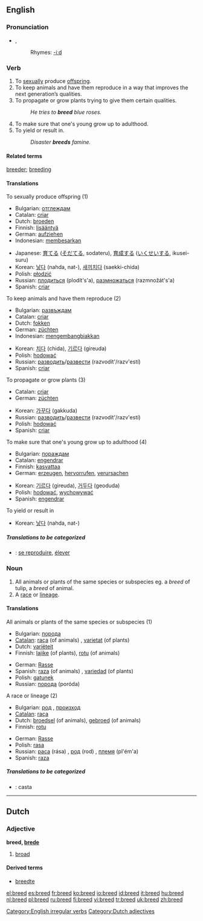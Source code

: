 ==English==

===Pronunciation===
*{{SAMPA|/bri:d/}}, {{IPA|/briːd/}}
*:Rhymes: [[Rhymes:English:-iːd|-iːd]]

===Verb===
{{en-verb|breeds|breeding|bred}}

# To [[sexually]] produce [[offspring]].
# To keep animals and have them reproduce in a way that improves the next generation’s qualities.
# To propagate or grow plants trying to give them certain qualities.
#: ''He tries to '''breed''' blue roses.''
# To make sure that one's young grow up to adulthood.
# To yield or result in.
#: ''Disaster '''breeds''' famine.''

====Related terms====
[[breeder]]; [[breeding]]

====Translations====
;To sexually produce offspring (1)
{{top}}
*Bulgarian: [[отглеждам]]
*Catalan: [[criar]]
*Dutch: [[broeden]]
*Finnish: [[lisääntyä]]
*German: [[aufziehen]]
*Indonesian: [[besar|membesarkan]]
{{mid}}
*Japanese: [[育てる]] ([[そだてる]], sodateru), [[育成]]する ([[いくせい]]する, ikusei-suru)
*Korean: [[낳다]] (nahda, nat-), [[새끼]][[치다]] (saekki-chida)
*Polish: [[płodzić]]
*Russian: [[плодиться]] (plodít's'a), [[размножаться]] (razmnožát's'a) 
*Spanish: [[criar]]
{{bottom}}

;To keep animals and have them reproduce (2)
{{top}}
*Bulgarian: [[развъждам]]
*Catalan: [[criar]]
*Dutch: [[fokken]]
*German: [[züchten]]
*Indonesian: [[kembang-biak|mengembangbiakkan]]
{{mid}}
*Korean: [[치다]] (chida), [[기르다]] (gireuda)
*Polish: [[hodować]]
*Russian: [[разводить]]/[[развести]] (razvodít'/razv'estí)
*Spanish: [[criar]]
{{bottom}}

;To propagate or grow plants (3)
{{top}}
*Catalan: [[criar]]
*German: [[züchten]]
{{mid}}
*Korean: [[가꾸다]] (gakkuda)
*Russian: [[разводить]]/[[развести]] (razvodít'/razv'estí)
*Polish: [[hodować]]
*Spanish: [[criar]]
{{bottom}}

;To make sure that one's young grow up to adulthood (4)
{{top}}
*Bulgarian: [[пораждам]]
*Catalan: [[engendrar]]
*Finnish: [[kasvattaa]]
*German: [[erzeugen]], [[hervorrufen]], [[verursachen]]
{{mid}}
*Korean: [[기르다]] (gireuda), [[거두다]] (geoduda)
*Polish: [[hodować]], [[wychowywać]]
*Spanish: [[engendrar]]
{{bottom}}

;To yield or result in
{{top}}
{{mid}}
*Korean: [[낳다]] (nahda, nat-)
{{bottom}}

=====Translations to be categorized=====
{{checktrans}}
{{top}}
*{{ttbc|French}}: [[reproduire|se reproduire]], [[élever]]
{{mid}}
{{bottom}}

===Noun===
{{en-noun}}

# All animals or plants of the same species or subspecies eg. a ''breed'' of tulip, a ''breed'' of animal.
# A [[race]] or [[lineage]].

====Translations====
;All animals or plants of the same species or subspecies (1)
{{top}}
*Bulgarian: [[порода]] {{f}}
*[[Catalan]]: [[raça]] (of animals) {{f}}, [[varietat]] (of plants) {{f}}
*Dutch: [[variëteit]] {{f}}
*Finnish: [[lajike]] (of plants), [[rotu]] (of animals)
{{mid}}
*German: [[Rasse]] {{f}}
*Spanish: [[raza]] (of animals) {{f}}, [[variedad]] (of plants) {{f}}
*Polish: [[gatunek]] {{m}}
*Russian: [[порода]] (poróda) {{f}}
{{bottom}}

;A race or lineage (2)
{{top}}
*Bulgarian: [[род]] {{m}}, [[произход]] {{m}}
*[[Catalan]]: [[raça]] {{f}}
*Dutch: [[broedsel]] {{n}} (of animals), [[gebroed]] {{n}} (of animals)
*Finnish: [[rotu]]
{{mid}}
*German: [[Rasse]] {{f}}
*Polish: [[rasa]] {{f}}
*Russian: [[раса]] (rása) {{f}}, [[род]] (rod) {{m}}, [[племя]] (pl'ém'a) {{n}}
*Spanish: [[raza]] {{f}}
{{bottom}}

=====Translations to be categorized=====
{{checktrans}}
{{top}}
*{{ttbc|Spanish}}: casta {{m}}
{{mid}}
{{bottom}}

[[Category:English irregular verbs]]
----

==Dutch==
===Adjective===
'''breed, [[brede]]'''
# [[broad]]

====Derived terms====
* [[breedte]]

[[Category:Dutch adjectives]]

[[el:breed]]
[[es:breed]]
[[fr:breed]]
[[ko:breed]]
[[io:breed]]
[[id:breed]]
[[it:breed]]
[[hu:breed]]
[[nl:breed]]
[[pl:breed]]
[[ru:breed]]
[[fi:breed]]
[[vi:breed]]
[[tr:breed]]
[[uk:breed]]
[[zh:breed]]